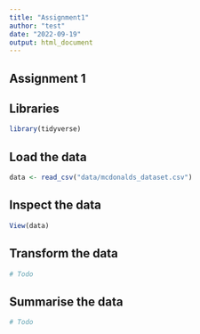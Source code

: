 ```yaml
---
title: "Assignment1"
author: "test"
date: "2022-09-19"
output: html_document
---
```


## Assignment 1

## Libraries
```r
library(tidyverse)
```

## Load the data
```r
data <- read_csv("data/mcdonalds_dataset.csv")
```

## Inspect the data
```r
View(data)
```

## Transform the data
```r
# Todo
```

## Summarise the data
```r
# Todo
```

